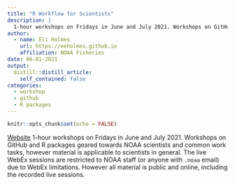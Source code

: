 ```yaml
---
title: "R Workflow for Scientists"
description: |
  1-hour workshops on Fridays in June and July 2021. Workshops on GitHub and R packages geared towards federal scientists.
author:
  - name: Eli Holmes
    url: https://eeholmes.github.io
    affiliation: NOAA Fisheries
date: 06-01-2021
output:
  distill::distill_article:
    self_contained: false
categories:
  - workshop
  - github
  - R packages
---
```



```r
knitr::opts_chunk$set(echo = FALSE)
```

  [Website](https://rverse-tutorials.github.io/RWorkflow-NWFSC-2021/) 1-hour workshops on Fridays in June and July 2021. Workshops on GitHub and R packages geared towards NOAA scientists and common work tasks, however material is applicable to scientists in general. The live WebEx sessions are restricted to NOAA staff (or anyone with `.noaa` email) due to WebEx limitations. However all material is public and online, including the recorded live sessions.

<!--

You don't need this stuff. Delete.

You can add a description under the heading if you need more info. But you can also leave this part blank if you only need a short description. Just add the description at the top.

Categories: Add so that users can easily navigate. Here are the ones we have

  - inter-agency r-users
  - meeting
  - conference
  - training
  - presentation
  
-->




